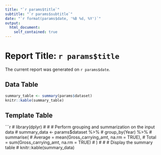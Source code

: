 ```yaml
---
title: "`r params$title`"
subtitle: "`r params$subtitle`"
date: "`r format(params$date, '%B %d, %Y')`"
output: 
  html_document:
    self_contained: true
---
```


# Report Title: `r params$title`

The current report was generated on `r params$date`.

## Data Table

```r
summary_table <- summary(params$dataset)
knitr::kable(summary_table)
```

## Template Table

```r
# library(dplyr)
# 
# # Perform grouping and summarization on the input data
# summary_data <- params$dataset %>%
#   group_by(Year) %>%
#   summarise(
#     Average = mean(Gross_carrying_amt, na.rm = TRUE),
#     Total = sum(Gross_carrying_amt, na.rm = TRUE)
#   )
# 
# # Display the summary table
# knitr::kable(summary_data)
